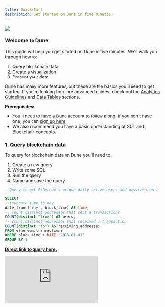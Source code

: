 ```yaml
---
title: Quickstart
description: Get started on Dune in five minutes!
---
```


<Frame caption="Convert data into knowledge!">
  <img src="/images/quickstart-cover.jpeg" />
</Frame>

### Welcome to Dune

This guide will help you get started on Dune in five minutes. We'll walk you through how to:

1.  Query blockchain data
2.  Create a visualization
3.  Present your data

Dune has many more features, but these are the basics you'll need to get started. If you're looking for more advanced guides, check out the [Analytics Guidelines](/get-started/learning-resources) and [Data Tables](/data-tables/) sections.

**Prerequisites:**

*   You'll need to have a Dune account to follow along. If you don't have one, you can [sign up here](https://dune.com/auth/register).
*   We also recommend you have a basic understanding of SQL and Blockchain concepts.

### 1. Query blockchain data

To query for blockchain data on Dune you'll need to:

1.  Create a new query
2.  Write some SQL
3.  Run the query
4.  Name and save the query

```sql
--Query to get Ethereum's unique daily active users and passive users  in 2023

SELECT  
--truncate time to day
date_trunc('day', block_time) AS time,
-- count distinct addresses that sent a transactions
COUNT(distinct "from") AS users,
-- count distinct addresses that received a transaction
COUNT(distinct "to") AS receiving_addresses
FROM ethereum.transactions
WHERE block_time > DATE '2023-01-01'
GROUP BY 1
```

**[Direct link to query here.](https://dune.com/queries/2335378)**

<div
  style={{
    position: "relative",
    paddingBottom: "calc(66.66666666666666% + 41px)",
    height: 0
  }}
>
  <iframe
    src="https://demo.arcade.software/gT2ctqjvwIuX5xUXPx5S?embed"
    frameBorder={0}
    loading="lazy"
    webkitallowfullscreen=""
    mozallowfullscreen=""
    allowFullScreen=""
    style={{
      position: "absolute",
      top: 0,
      left: 0,
      width: "100%",
      height: "100%",
      colorScheme: "light"
    }}
    title="Dashboards"
  />
</div>

### 2. Create a visualization

To create a visualization you'll need to:

1.  Create a new visualization
2.  Select the type of visualization you want to create
3.  Choose the data source for the x and y axis
4.  adjust the visualization settings

In our example below, we'll create a line chart to visualize the number of unique daily active users and passive users on Ethereum in 2023. Additionally, we format the axis label and tick label to `0a`to make the numbers more readable.

<div
  style={{
    position: "relative",
    paddingBottom: "calc(66.66666666666666% + 41px)",
    height: 0
  }}
>
  <iframe
    src="https://demo.arcade.software/nNxDjw8vBmp34u3aNU0R?embed"
    frameBorder={0}
    loading="lazy"
    webkitallowfullscreen=""
    mozallowfullscreen=""
    allowFullScreen=""
    style={{
      position: "absolute",
      top: 0,
      left: 0,
      width: "100%",
      height: "100%",
      colorScheme: "light"
    }}
    title="Dashboards"
  />
</div>

### 3. Present your data

To present your data you'll need to:

1.  Create a new dashboard
2.  Add a visualization to the dashboard
3.  Adjust the layout of the dashboard
4.  Name and save the dashboard

<div
  style={{
    position: "relative",
    paddingBottom: "calc(66.66666666666666% + 41px)",
    height: 0
  }}
>
  <iframe
    src="https://demo.arcade.software/xTAXmlo0nCL0FOn38hW9?embed"
    frameBorder={0}
    loading="lazy"
    webkitallowfullscreen=""
    mozallowfullscreen=""
    allowFullScreen=""
    style={{
      position: "absolute",
      top: 0,
      left: 0,
      width: "100%",
      height: "100%",
      colorScheme: "light"
    }}
    title="Creating a dashboard"
  />
</div>

### Recap

**Congratulations, you've just queried blockchain data, created a visualization, and presented your data on Dune!**

You can now share your dashboard with the world.

We'll take care of updating this dashboard whenever somebody looks at it, so you don't have to worry about keeping it up to date.

### Next steps

Check out these resources to learn more about Dune:

*   [Dune Official Getting Started Video Series](https://www.youtube.com/watch?v=S-cctFmR828\&list=PLK3b5d4iK10ext4v-GBySekaA8-GP8quD\&index=1) to learn how the data flows and how to navigate the Dune app to create queries, visualizations, and dashboards.

*   [All Ethereum and SQL Basics](https://web3datadegens.substack.com/p/a-basic-wizard-guide-to-dune-sql) to learn all the basic SQL concepts and Ethereum tables you'll need in your analysis.

*   For pure SQL practice, try going through the "easy" problems [on hackerrank](https://www.hackerrank.com/domains/sql).

Join the community and learn together [in Discord](https://discord.com/invite/ErrzwBz) by participating in the `#🐥︱beginners` and `#🙋︱query-questions` channels
